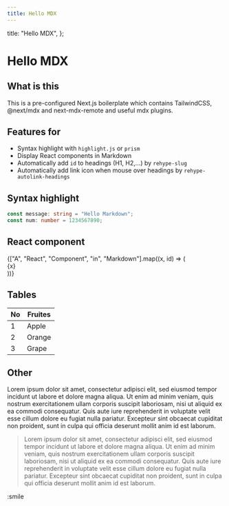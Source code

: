 ```yaml
---
title: Hello MDX
---
```


  title: "Hello MDX",
};

# Hello MDX

## What is this

This is a pre-configured Next.js boilerplate which contains TailwindCSS, @next/mdx and next-mdx-remote and useful mdx plugins.

## Features for

- Syntax highlight with `highlight.js` or `prism`
- Display React components in Markdown
- Automatically add `id` to headings (H1, H2,...) by `rehype-slug`
- Automatically add link icon when mouse over headings by `rehype-autolink-headings`

## Syntax highlight

```ts
const message: string = "Hello Markdown";
const num: number = 1234567890;
```

## React component

<div
  style={{
    display: "flex",
    backgroundColor: "#333333",
    padding: 8,
    borderRadius: 5,
  }}
>
  {["A", "React", "Component", "in", "Markdown"].map((x, id) => (
    <div
      style={{
        display: "flex",
        justifyContent: "center",
        padding: 4,
        marginRight: 8,
        backgroundColor: "#ffffff",
        color: "#333333",
        width: 110,
        fontWeight: 700,
        borderRadius: 3,
      }}
      key={x}
    >
      {x}
    </div>
  ))}
</div>

## Tables

| No  | Fruites |
| --- | ------- |
| 1   | Apple   |
| 2   | Orange  |
| 3   | Grape   |

## Other

Lorem ipsum dolor sit amet, consectetur adipisci elit, sed eiusmod tempor incidunt ut labore et dolore magna aliqua. Ut enim ad minim veniam, quis nostrum exercitationem ullam corporis suscipit laboriosam, nisi ut aliquid ex ea commodi consequatur. Quis aute iure reprehenderit in voluptate velit esse cillum dolore eu fugiat nulla pariatur. Excepteur sint obcaecat cupiditat non proident, sunt in culpa qui officia deserunt mollit anim id est laborum.

> Lorem ipsum dolor sit amet, consectetur adipisci elit, sed eiusmod tempor incidunt ut labore et dolore magna aliqua. Ut enim ad minim veniam, quis nostrum exercitationem ullam corporis suscipit laboriosam, nisi ut aliquid ex ea commodi consequatur. Quis aute iure reprehenderit in voluptate velit esse cillum dolore eu fugiat nulla pariatur. Excepteur sint obcaecat cupiditat non proident, sunt in culpa qui officia deserunt mollit anim id est laborum.

:smile

